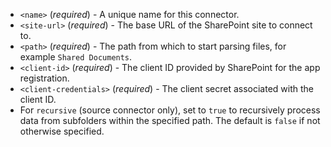 - `<name>` (_required_) - A unique name for this connector.
- `<site-url>` (_required_) - The base URL of the SharePoint site to connect to.
- `<path>` (_required_) - The path from which to start parsing files, for example `Shared Documents`.
- `<client-id>` (_required_) - The client ID provided by SharePoint for the app registration.
- `<client-credentials>` (_required_) - The client secret associated with the client ID.
- For `recursive` (source connector only), set to `true` to recursively process data from subfolders within the specified path. The default is `false` if not otherwise specified.